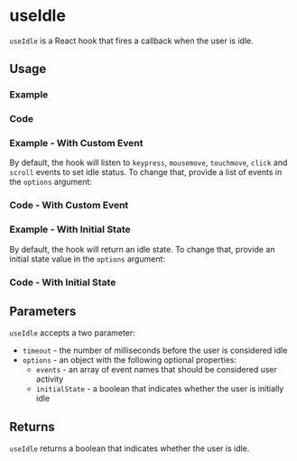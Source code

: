 

<Meta of={allStories} />

# useIdle

`useIdle` is a React hook that fires a callback when the user is idle.

## Usage

### Example

<Canvas of={allStories.Usage} />

### Code

<Source of={allStories.Usage} />

### Example - With Custom Event

By default, the hook will listen to `keypress`, `mousemove`, `touchmove`, `click` and `scroll` events to set idle status. To change that, provide a list of events in the `options` argument:

<Canvas of={allStories.WithCustomEvent} />

### Code - With Custom Event

<Source of={allStories.WithCustomEvent} />

### Example - With Initial State

By default, the hook will return an idle state. To change that, provide an initial state value in the `options` argument:

<Canvas of={allStories.WithInitialState} />

### Code - With Initial State

<Source of={allStories.WithInitialState} />

## Parameters

`useIdle` accepts a two parameter:

- `timeout` - the number of milliseconds before the user is considered idle
- `options` - an object with the following optional properties:
  - `events` - an array of event names that should be considered user activity
  - `initialState` - a boolean that indicates whether the user is initially idle

## Returns

`useIdle` returns a boolean that indicates whether the user is idle.
